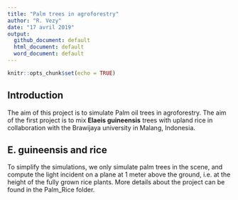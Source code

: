```yaml
---
title: "Palm trees in agroforestry"
author: "R. Vezy"
date: "17 avril 2019"
output:
  github_document: default
  html_document: default
  word_document: default
---
```


```r
knitr::opts_chunk$set(echo = TRUE)
```

## Introduction

The aim of this project is to simulate Palm oil trees in agroforestry.
The aim of the first project is to mix **Elaeis guineensis** trees with upland rice in collaboration with the Brawijaya university in Malang, Indonesia. 

## **E. guineensis** and rice

To simplify the simulations, we only simulate palm trees in the scene, and compute the light incident on a plane at 1 meter above the ground, i.e. at the height of the fully grown rice plants. More details about the project can be found in the Palm_Rice folder.